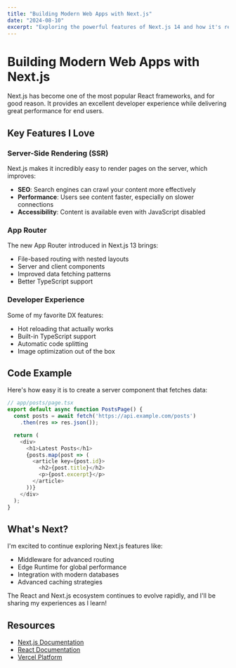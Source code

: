 ```yaml
---
title: "Building Modern Web Apps with Next.js"
date: "2024-08-10"
excerpt: "Exploring the powerful features of Next.js 14 and how it's revolutionizing React development."
---
```


# Building Modern Web Apps with Next.js

Next.js has become one of the most popular React frameworks, and for good reason. It provides an excellent developer experience while delivering great performance for end users.

## Key Features I Love

### Server-Side Rendering (SSR)
Next.js makes it incredibly easy to render pages on the server, which improves:
- **SEO**: Search engines can crawl your content more effectively
- **Performance**: Users see content faster, especially on slower connections
- **Accessibility**: Content is available even with JavaScript disabled

### App Router
The new App Router introduced in Next.js 13 brings:
- File-based routing with nested layouts
- Server and client components
- Improved data fetching patterns
- Better TypeScript support

### Developer Experience
Some of my favorite DX features:
- Hot reloading that actually works
- Built-in TypeScript support
- Automatic code splitting
- Image optimization out of the box

## Code Example

Here's how easy it is to create a server component that fetches data:

```typescript
// app/posts/page.tsx
export default async function PostsPage() {
  const posts = await fetch('https://api.example.com/posts')
    .then(res => res.json());

  return (
    <div>
      <h1>Latest Posts</h1>
      {posts.map(post => (
        <article key={post.id}>
          <h2>{post.title}</h2>
          <p>{post.excerpt}</p>
        </article>
      ))}
    </div>
  );
}
```

## What's Next?

I'm excited to continue exploring Next.js features like:
- Middleware for advanced routing
- Edge Runtime for global performance
- Integration with modern databases
- Advanced caching strategies

The React and Next.js ecosystem continues to evolve rapidly, and I'll be sharing my experiences as I learn!

## Resources

- [Next.js Documentation](https://nextjs.org/docs)
- [React Documentation](https://react.dev)
- [Vercel Platform](https://vercel.com)